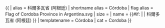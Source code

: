 {{ {{{1<noinclude>|country showdata</noinclude>}}}
| alias = 科爾多瓦省 (阿根廷)
| shortname alias = Córdoba
| flag alias = Flag of Cordoba Province in Argentina.svg
| size = {{{size|}}}
| name = {{#if: {{{name|}}} | {{{name|}}} | 科爾多瓦省 (阿根廷) }}
<noinclude>
| templatename = Córdoba
| cat = Cordoba
</noinclude>
}}<noinclude>
</noinclude>